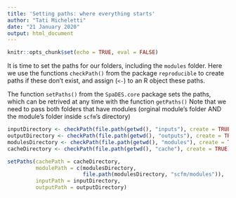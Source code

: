 ---
title: 'Setting paths: where everything starts'
author: "Tati Micheletti"
date: "21 January 2020"
output: html_document
---

```{r setup, include=FALSE}
knitr::opts_chunk$set(echo = TRUE, eval = FALSE)
```

It is time to set the paths for our folders, including the `modules` folder. Here we use the functions `checkPath()` from the package `reproducible` to create paths if these don't exist, and assign (`<-`) to an R object these paths.  

The function `setPaths()` from the `SpaDES.core` package sets the paths, which can be retrived at any time with the function `getPaths()` Note that we need to pass both folders that have modules (orginal module's folder AND the module's folder inside `scfm`'s directory)

```{r settingPaths}
inputDirectory <- checkPath(file.path(getwd(), "inputs"), create = TRUE)
outputDirectory <- checkPath(file.path(getwd(), "outputs"), create = TRUE)
modulesDirectory <- checkPath(file.path(getwd(), "modules"), create = TRUE)
cacheDirectory <- checkPath(file.path(getwd(), "cache"), create = TRUE)

setPaths(cachePath = cacheDirectory,
         modulePath = c(modulesDirectory, 
                        file.path(modulesDirectory, "scfm/modules")),
         inputPath = inputDirectory,
         outputPath = outputDirectory)

```
